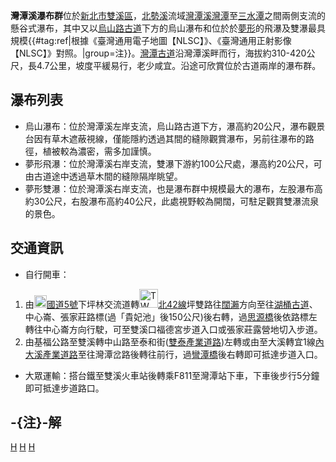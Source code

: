 {{Infobox waterfall
| name = 烏山瀑布
| photo =
| photo_width = 275
| photo_caption =
| map =
| map_width =
| lat_d = |lat_m = |lat_s = |lat_NS =
| long_d = |long_m = |long_s = |long_EW =
| region =
| source =
| coords_ref = {{座標|24|56|28.85|N|121|48|1.25|E|}}
| location = [[台灣|台灣]][[新北市|新北市]][[雙溪區|雙溪區]]
| type =
| elevation = 
| height = 30公尺
| height_longest = 
| number_drops = 
| width =
| average_width =
| watercourse = [[淡水河|淡水河]] - [[新店溪|新店溪]] - [[北勢溪_(新北市)|北勢溪]] - [[灣潭溪|灣潭溪]]支流
| average_flow =
| world_rank =
}}
{{Infobox waterfall
| name = 夢形飛瀑
| photo =
| photo_width = 275
| photo_caption =
| map =
| map_width =
| lat_d = |lat_m = |lat_s = |lat_NS =
| long_d = |long_m = |long_s = |long_EW =
| region =
| source =
| coords_ref = {{座標|24|56|28.05|N|121|48|19.00|E|}}
| location = [[台灣|台灣]][[新北市|新北市]][[雙溪區|雙溪區]]
| type =
| elevation = 
| height = 20公尺
| height_longest = 
| number_drops = 
| width =
| average_width =
| watercourse = [[淡水河|淡水河]] - [[新店溪|新店溪]] - [[北勢溪_(新北市)|北勢溪]] - [[灣潭溪|灣潭溪]]支流
| average_flow =
| world_rank =
}}
{{Infobox waterfall
| name = 夢形雙瀑（左股）
| photo =
| photo_width = 275
| photo_caption =
| map =
| map_width =
| lat_d = |lat_m = |lat_s = |lat_NS =
| long_d = |long_m = |long_s = |long_EW =
| region =
| source =
| coords_ref = {{座標|24|56|23.91|N|121|48|20.15|E|}}
| location = [[台灣|台灣]][[新北市|新北市]][[雙溪區|雙溪區]]
| type =
| elevation = 
| height = 30公尺
| height_longest = 
| number_drops = 
| width =
| average_width =
| watercourse = [[淡水河|淡水河]] - [[新店溪|新店溪]] - [[北勢溪_(新北市)|北勢溪]] - [[灣潭溪|灣潭溪]]支流
| average_flow =
| world_rank =
}}
{{Infobox waterfall
| name = 夢形雙瀑（右股）
| photo =
| photo_width = 275
| photo_caption =
| map =
| map_width =
| lat_d = |lat_m = |lat_s = |lat_NS =
| long_d = |long_m = |long_s = |long_EW =
| region =
| source =
| coords_ref = {{座標|24|56|23.15|N|121|48|20.55|E|}}
| location = [[台灣|台灣]][[新北市|新北市]][[雙溪區|雙溪區]]
| type =
| elevation = 
| height = 40公尺
| height_longest = 
| number_drops = 
| width =
| average_width =
| watercourse = [[淡水河|淡水河]] - [[新店溪|新店溪]] - [[北勢溪_(新北市)|北勢溪]] - [[灣潭溪|灣潭溪]]支流
| average_flow =
| world_rank =
}}
'''灣潭溪瀑布群'''位於[[新北市|新北市]][[雙溪區|雙溪區]]，[[北勢溪_(新北市)|北勢溪]]流域[[灣潭溪|灣潭溪]][[灣潭|灣潭]]至[[三水潭|三水潭]]之間兩側支流的懸谷式瀑布，其中又以[[烏山路古道|烏山路古道]]下方的烏山瀑布和位於於[[夢形|夢形]]的飛瀑及雙瀑最具規模{{#tag:ref|根據《臺灣通用電子地圖【NLSC】》、《臺灣通用正射影像【NLSC】》對照。|group=注}}。[[灣潭古道|灣潭古道]]沿灣潭溪畔而行，海拔約310-420公尺，長4.7公里，坡度平緩易行，老少咸宜。沿途可欣賞位於古道兩岸的瀑布群。

== 瀑布列表 ==
*烏山瀑布：位於灣潭溪左岸支流，烏山路古道下方，瀑高約20公尺，瀑布觀景台因有草木遮蔽視線，僅能隱約透過其間的縫隙觀賞瀑布，另前往瀑布的路徑，植被較為濃密，需多加謹慎。
*夢形飛瀑：位於灣潭溪右岸支流，雙瀑下游約100公尺處，瀑高約20公尺，可由古道途中透過草木間的縫隙隔岸眺望。
*夢形雙瀑：位於灣潭溪右岸支流，也是瀑布群中規模最大的瀑布，左股瀑布高約30公尺，右股瀑布高約40公尺，此處視野較為開闊，可駐足觀賞雙瀑流泉的景色。

== 交通資訊 ==
*自行開車：
# 由[[File:TWHW5.svg|20px]][[蔣渭水高速公路|國道5號]]下坪林交流道轉[[File:TW_THWtp42.png|30px]][[北42線|北42線]]坪雙路往[[闊瀨|闊瀨]]方向至往[[湖桶古道|湖桶古道]]、中心崙、張家莊路標(過「貴妃池」後150公尺)後右轉，過[[思源橋|思源橋]]後依路標左轉往中心崙方向行駛，可至雙溪口福德宮步道入口或張家莊露營地切入步道。
# 由{{Jct|country=TWN|PH|2c}}基福公路至雙溪轉{{Jct|country=TWN|CH|102}}中山路至泰和街([[雙泰產業道路|雙泰產業道路]])左轉或由{{Jct|country=TWN|PH|2}}至大溪轉宜1線[[內大溪產業道路|內大溪產業道路]]至往灣潭岔路後轉往前行，過[[彎潭橋|彎潭橋]]後右轉即可抵達步道入口。
*大眾運輸：搭台鐵至雙溪火車站後轉乘F811至灣潭站下車，下車後步行5分鐘即可抵達步道路口。

== -{注}-解 ==
{{reflist|group=注}}
 
{{台灣瀑布}}
 
[[Category:台灣瀑布|H]]
[[Category:雙溪區|H]]
[[Category:新北市地理|H]]